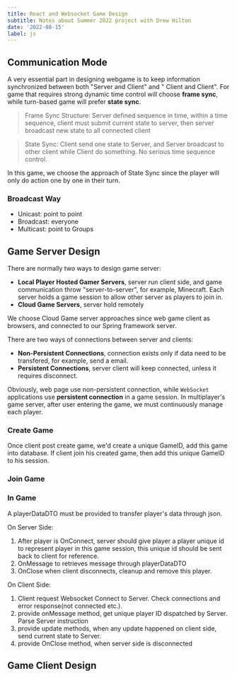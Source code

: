 ```yaml
---
title: React and Websocket Game Design
subtitle: Notes about Summer 2022 project with Drew Hilton
date: '2022-08-15'
label: js
---
```



## Communication Mode

A very essential part in designing webgame is to keep information synchronized between both "Server and Client" and "
Client and Client". For game that requires strong dynamic time control will choose **frame sync**, while turn-based game
will prefer **state sync**.

> Frame Sync Structure:
> Server defined sequence in time,
> within a time sequence,
> client must submit current state to server,
> then server broadcast new state to all connected client

> State Sync:
> Client send one state to Server,
> and Server broadcast to other client while Client do something.
> No serious time sequence control.

In this game, we choose the approach of State Sync since the player will only do action one by one in their turn.

### Broadcast Way

- Unicast: point to point
- Broadcast: everyone
- Multicast: point to Groups


## Game Server Design

There are normally two ways to design game server:

* **Local Player Hosted Gamer Servers**, server run client side, and game communication throw "server-to-server", for
  example, Minecraft. Each server holds a game session to allow other server as players to join in.
* **Cloud Game Servers**, server hold remotely

We choose Cloud Game server approaches since web game client as browsers, and connected to our Spring framework server.

There are two ways of connections between server and clients:

* **Non-Persistent Connections**, connection exists only if data need to be transfered, for example, send a email.
* **Persistent Connections**, server client will keep connected, unless it requires disconnect.

Obviously, web page use non-persistent connection, while `WebSocket` applications use **persistent connection** in a
game session. In multiplayer's game server, after user entering the game, we must continuously manage each player.

### Create Game

Once client post create game, we'd create a unique GameID, add this game into database. If client join his created game,
then add this unique GameID to his session.

### Join Game

### In Game

A playerDataDTO must be provided to transfer player's data through json.

On Server Side:

1. After player is OnConnect, server should give player a player unique id to represent player in this game session,
   this unique id should be sent back to client for reference.
2. OnMessage to retrieves message through playerDataDTO
3. OnClose when client disconnects, cleanup and remove this player.

On Client Side:

1. Client request Websocket Connect to Server. Check connections and error response(not connected etc.).
2. provide onMessage method, get unique player ID dispatched by Server. Parse Server instruction
3. provide update methods, when any update happened on client side, send current state to Server.
4. provide OnClose method, when server side is disconnected

## Game Client Design

